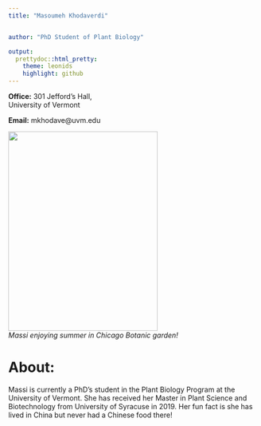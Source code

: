 ```yaml
---
title: "Masoumeh Khodaverdi"


author: "PhD Student of Plant Biology"

output: 
  prettydoc::html_pretty:
    theme: leonids
    highlight: github
---
```

<p align="center">

**Office:** 301 Jefford's Hall, <br>
University of Vermont

    
**Email:** mkhodave@uvm.edu 



<img src="image.jpeg" width="300" height="400" />  <br>
*Massi enjoying summer in Chicago Botanic garden!*




# About:

Massi is currently a PhD’s student in the Plant Biology Program at the University of Vermont. She has received her Master in Plant Science and Biotechnology from University of Syracuse in 2019. Her fun fact is she has lived in China but never had a Chinese food there!



